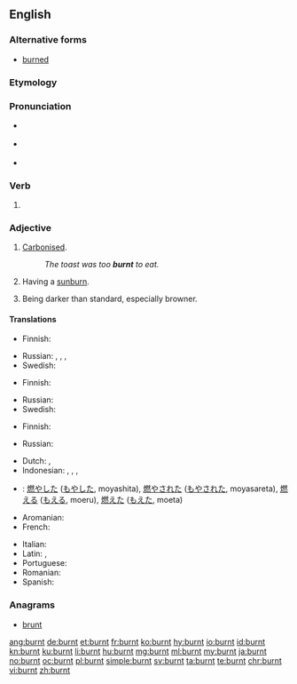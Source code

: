 ==English==

===Alternative forms===
* [[burned]]

===Etymology===
{{suffix|burn|t|lang=en}}

===Pronunciation===
* {{a|UK}} {{IPA|/ˈbəːnt/|/ˈbɜːnt/|lang=en}}
* {{a|US}} {{IPA|/ˈbɜrnt/|lang=en}}
* {{audio|en-us-burnt.ogg|Audio (US)|lang=en}}

===Verb===
{{en-verb form}}

# {{en-past of|burn}}


===Adjective===
{{en-adj}}

# {{context|of food|lang=en}} [[carbonize|Carbonised]].
#: ''The toast was too '''burnt''' to eat.''
# {{context|of a person|lang=en}} Having a [[sunburn]].
# {{context|of a colour|lang=en}} Being darker than standard, especially browner.

====Translations====
{{trans-top|carbonized}}
* Finnish: {{t|fi|palanut}}
{{trans-mid}}
* Russian: {{t+|ru|горелый|tr=gorélyj|sc=Cyrl}}, {{t+|ru|жжёный|tr=žžónyj|sc=Cyrl}}, {{t+|ru|сгоревший|tr=sgorévšij|sc=Cyrl}}, {{t+|ru|выжженный|tr=výžžennyj|sc=Cyrl}} {{qualifier|scorched}}
* Swedish: {{t+|sv|bränd}}
{{trans-bottom}}
{{trans-top|sun-burned}}
* Finnish: {{t|fi|palanut}}
{{trans-mid}}
* Russian: {{t+|ru|загорелый|tr=zagorélyj|sc=Cyrl}}
* Swedish: {{t+|sv|solbränd|c}}
{{trans-bottom}}
{{trans-top|browner than standard}}
* Finnish: {{t|fi|poltettu}}
{{trans-mid}}
* Russian: {{t+|ru|подгоревший|tr=podgorévšij|sc=Cyrl}}
{{trans-bottom}}
{{checktrans-top}}
<!--We don't have translations of inflected forms. Does the word fit the adjective senses?-->
* Dutch: {{t+check|nl|verbrandde}}, {{t+check|nl|verbrand}}
* Indonesian: {{t+check|id|bakar|alt=membakar}}, {{t+check|id|bakar|alt=membakar}}, {{t+check|id|bakar|alt=dibakar}}, {{t+check|id|bakar|alt=terbakar}}
* {{ttbc|ja}}: [[燃やした]] ([[もやした]], moyashita), [[燃やされた]] ([[もやされた]], moyasareta),  [[燃える]] ([[もえる]], moeru),  [[燃えた]] ([[もえた]], moeta)
* Aromanian: {{t-check|rup|arsu}}
* French: {{t+check|fr|brûlé}}
{{trans-mid}}
* Italian: {{t-check|it|arso}}
* Latin: {{t-check|la|ārsus}}, {{t-check|la|aestuātus}}
* Portuguese: {{t+check|pt|queimado}}
* Romanian: {{t-check|ro|ars}}
* Spanish: {{t+check|es|quemado}}
{{trans-bottom}}

===Anagrams===
* [[brunt#English|brunt]]

[[ang:burnt]]
[[de:burnt]]
[[et:burnt]]
[[fr:burnt]]
[[ko:burnt]]
[[hy:burnt]]
[[io:burnt]]
[[id:burnt]]
[[kn:burnt]]
[[ku:burnt]]
[[li:burnt]]
[[hu:burnt]]
[[mg:burnt]]
[[ml:burnt]]
[[my:burnt]]
[[ja:burnt]]
[[no:burnt]]
[[oc:burnt]]
[[pl:burnt]]
[[simple:burnt]]
[[sv:burnt]]
[[ta:burnt]]
[[te:burnt]]
[[chr:burnt]]
[[vi:burnt]]
[[zh:burnt]]